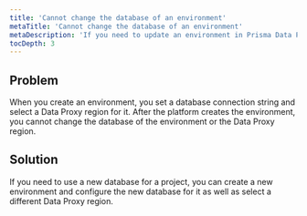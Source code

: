 ```yaml
---
title: 'Cannot change the database of an environment'
metaTitle: 'Cannot change the database of an environment'
metaDescription: 'If you need to update an environment in Prisma Data Platform to use another database, you cannot do so. As a workaround, you can create a new environment and configure a new database for it.'
tocDepth: 3
---
```


## Problem

When you create an environment, you set a database connection string and select a Data Proxy region for it. After the platform creates the environment, you cannot change the database of the environment or the Data Proxy region.

## Solution

If you need to use a new database for a project, you can create a new environment and configure the new database for it as well as select a different Data Proxy region.